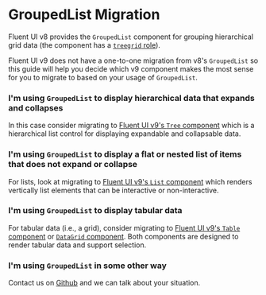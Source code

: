
<Meta title="Concepts/Migration/from v8/Components/GroupedList Migration" />

# GroupedList Migration

Fluent UI v8 provides the `GroupedList` component for grouping hierarchical grid data (the component has a [`treegrid` role](https://developer.mozilla.org/en-US/docs/Web/Accessibility/ARIA/Roles/Treegrid_Role)).

Fluent UI v9 does not have a one-to-one migration from v8's `GroupedList` so this guide will help you decide which v9 component makes the most sense for you to migrate to based on your usage of `GroupedList`.

### I'm using `GroupedList` to display hierarchical data that expands and collapses

In this case consider migrating to [Fluent UI v9's `Tree` component](?path=/docs/components-tree--default) which is a hierarchical list control for displaying expandable and collapsable data.

### I'm using `GroupedList` to display a flat or nested list of items that does not expand or collapse

For lists, look at migrating to [Fluent UI v9's `List` component](?path=/docs/preview-components-list--default) which renders vertically list elements that can be interactive or non-interactive.

### I'm using `GroupedList` to display tabular data

For tabular data (i.e., a grid), consider migrating to [Fluent UI v9's `Table` component](?path=/docs/components-table--default) or [`DataGrid` component](?path=/docs/components-datagrid--default).
Both components are designed to render tabular data and support selection.

### I'm using `GroupedList` in some other way

Contact us on [Github](https://github.com/microsoft/fluentui) and we can talk about your situation.
